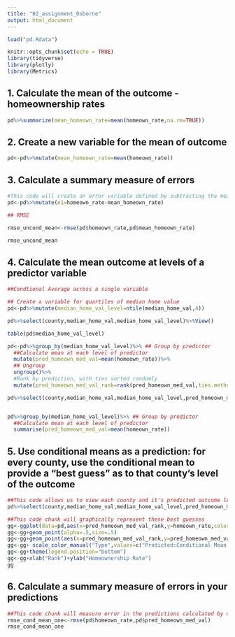 ```yaml
---
title: "02_assignment_Osborne"
output: html_document
---
```


```r
load("pd.Rdata")
```

```r
knitr::opts_chunk$set(echo = TRUE)
library(tidyverse)
library(plotly)
library(Metrics)
```

## 1. Calculate the mean of the outcome - homeownership rates 

```r
pd%>%summarize(mean_homeown_rate=mean(homeown_rate,na.rm=TRUE))
```

## 2. Create a new variable for the mean of outcome

```r
pd<-pd%>%mutate(mean_homeown_rate=mean(homeown_rate))
```

## 3. Calculate a summary measure of errors 

```r
#This code will create an error variable defined by subtracting the mean hometown rate from the original hometowm rate
pd<-pd%>%mutate(e1=homeown_rate-mean_homeown_rate)
```

```r
## RMSE

rmse_uncond_mean<-rmse(pd$homeown_rate,pd$mean_homeown_rate)

rmse_uncond_mean
```

## 4. Calculate the mean outcome at levels of a predictor variable 
```r
##Condtional Average across a single variable

## Create a variable for quartiles of median home value
pd<-pd%>%mutate(median_home_val_level=ntile(median_home_val,4))

pd%>%select(county,median_home_val,median_home_val_level)%>%View()

table(pd$median_home_val_level)

pd<-pd%>%group_by(median_home_val_level)%>% ## Group by predictor
  ##Calculate mean at each level of predictor
  mutate(pred_homeown_med_val=mean(homeown_rate))%>% 
  ## Ungroup
  ungroup()%>% 
  #Rank by prediction, with ties sorted randomly
  mutate(pred_homeown_med_val_rank=rank(pred_homeown_med_val,ties.method="random"))

pd%>%select(county,median_home_val,median_home_val_level,pred_homeown_med_val)%>%View()


pd%>%group_by(median_home_val_level)%>% ## Group by predictor
  ##Calculate mean at each level of predictor
  summarise(pred_homeown_med_val=mean(homeown_rate))
```


## 5. Use conditional means as a prediction: for every county, use the conditional mean to provide a "best guess" as to that county's level of the outcome 

```r
##This code allows us to view each county and it's predicted outcome level (i.e., pre_homeown_med_val) based on the conditional mean (i.e., median_home_val)
pd%>%select(county,median_home_val,median_home_val_level,pred_homeown_med_val)%>%View()

##This code chunk will graphically represent these best guesses 
gg<-ggplot(data=pd,aes(x=pred_homeown_med_val_rank,y=homeown_rate,color="Actual"))
gg<-gg+geom_point(alpha=.5,size=.5)
gg<-gg+geom_point(aes(x=pred_homeown_med_val_rank,y=pred_homeown_med_val,color="Predicted:Conditional Mean, 1 var"))
gg<-gg+ scale_color_manual("Type",values=c("Predicted:Conditional Mean, 1 var"="red","Actual"="black"))
gg<-gg+theme(legend.position="bottom")
gg<-gg+xlab("Rank")+ylab("Homeownership Rate")
gg

```

## 6. Calculate a summary measure of errors in your predictions

```r
##This code chunk will measure error in the predictions calculated by using one predictor variable. Based on this calculation, we can see that the chosen predictor variable helps to reduce the error though not by much. 
rmse_cond_mean_one<-rmse(pd$homeown_rate,pd$pred_homeown_med_val)
rmse_cond_mean_one
```
